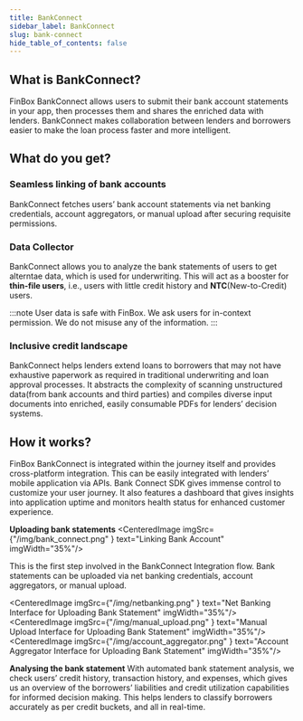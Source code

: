 ```yaml
---
title: BankConnect
sidebar_label: BankConnect
slug: bank-connect
hide_table_of_contents: false
---
```





## What is BankConnect?

FinBox BankConnect allows users to submit their bank account statements in your app, then processes them and shares the enriched data with lenders. BankConnect makes collaboration between lenders and borrowers easier to make the loan process faster and more intelligent.

## What do you get?

### Seamless linking of bank accounts

BankConnect fetches users’ bank account statements via net banking credentials, account aggregators, or manual upload after securing requisite permissions.

### Data Collector

BankConnect allows you to analyze the bank statements of users to get alterntae data, which is used for underwriting. This will act as a booster for **thin-file users**, i.e., users with little credit history and **NTC**(New-to-Credit) users.

:::note User data is safe with FinBox.
We ask users for in-context permission. We do not misuse any of the information.
:::  

### Inclusive credit landscape

BankConnect helps lenders extend loans to borrowers that may not have exhaustive paperwork as required in traditional underwriting and loan approval processes. It abstracts the complexity of scanning unstructured data(from bank accounts and third parties) and compiles diverse input documents into enriched, easily consumable PDFs for lenders’ decision systems.

## How it works?

FinBox BankConnect is integrated within the journey itself and provides cross-platform integration. This can be easily integrated with lenders’ mobile application via APIs. Bank Connect SDK gives immense control to customize your user journey. It also features a dashboard that gives insights into application uptime and monitors health status for enhanced customer experience.


**Uploading bank statements** 
<CenteredImage  imgSrc={"/img/bank_connect.png" } text="Linking Bank Account" imgWidth="35%"/>

This is the first step involved in the BankConnect Integration flow. Bank statements can be uploaded via net banking credentials, account aggregators, or manual upload.

<CenteredImage  imgSrc={"/img/netbanking.png" } text="Net Banking Interface for Uploading Bank Statement" imgWidth="35%"/>
<CenteredImage  imgSrc={"/img/manual_upload.png" } text="Manual Upload Interface for Uploading Bank Statement" imgWidth="35%"/>
<CenteredImage  imgSrc={"/img/account_aggregator.png" } text="Account Aggregator Interface for Uploading Bank Statement" imgWidth="35%"/>

**Analysing the bank statement** With automated bank statement analysis, we check users’ credit history, transaction history, and expenses, which gives us an overview of the borrowers’ liabilities and credit utilization capabilities for informed decision making. This helps lenders to classify borrowers accurately as per credit buckets, and all in real-time.










